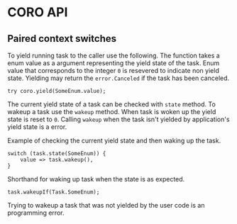 # CORO API

## Paired context switches

To yield running task to the caller use the following.
The function takes a enum value as a argument representing the yield state of the task.
Enum value that corresponds to the integer `0` is resevered to indicate non yield state.
Yielding may return the `error.Canceled` if the task has been canceled.

```zig
try coro.yield(SomeEnum.value);
```

The current yield state of a task can be checked with `state` method.
To wakeup a task use the `wakeup` method. When task is woken up the yield state is reset to `0`.
Calling `wakeup` when the task isn't yielded by application's yield state is a error.

Example of checking the current yield state and then waking up the task.

```zig
switch (task.state(SomeEnum)) {
    value => task.wakeup(),
}
```

Shorthand for waking up task when the state is as expected.

```zig
task.wakeupIf(Task.SomeEnum);
```

Trying to wakeup a task that was not yielded by the user code is an programming error.
